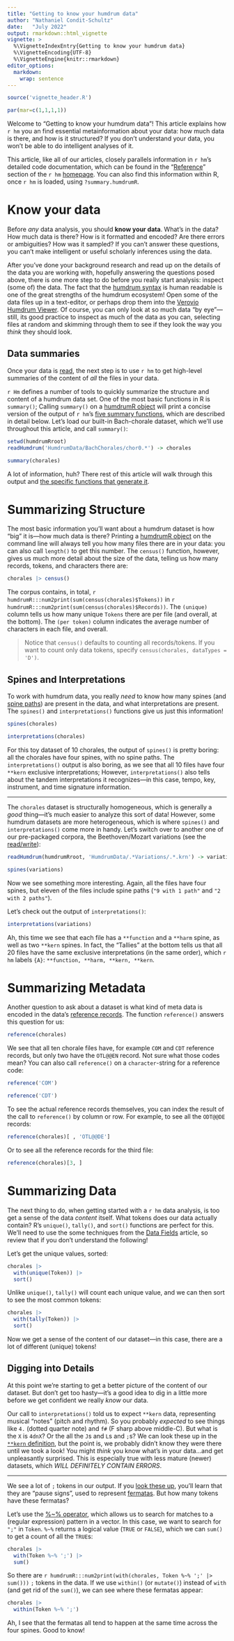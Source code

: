 ```yaml
---
title: "Getting to know your humdrum data"
author: "Nathaniel Condit-Schultz"
date:   "July 2022"
output: rmarkdown::html_vignette
vignette: >
  %\VignetteIndexEntry{Getting to know your humdrum data}
  %\VignetteEncoding{UTF-8}
  %\VignetteEngine{knitr::rmarkdown}
editor_options: 
  markdown: 
    wrap: sentence
---
```


```r
source('vignette_header.R')

par(mar=c(1,1,1,1))
```

Welcome to "Getting to know your humdrum data"!
This article explains how `r hm` you an find essential metainformation about your data: how much data is there, and how is it structured?
If you don't understand your data, you won't be able to do intelligent analyses of it.

This article, like all of our articles, closely parallels information in `r hm`'s detailed code documentation, which can be found in the "[Reference](https://humdrumr.ccml.gtcmt.gatech.edu/reference/index.html#summarizing "HumdrumR function reference, Summarizing")" section of the `r hm` [homepage](humdrumR.ccml.gtcmt.gatech.edu).
You can also find this information within R, once `r hm` is loaded, using `?summary.humdrumR`.

# Know your data

Before *any* data analysis, you should **know your data**.
What's in the data? How much data is there? How is it formatted and encoded? Are there errors or ambiguities? How was it sampled?
If you can't answer these questions, you can't make intelligent or useful scholarly inferences using the data.

After you've done your background research and read up on the details of the data you are working with, hopefully answering the questions posed above, there is one more step to do before you really start analysis: inspect (some of) the data.
The fact that the [humdrum syntax](HumdrumSyntax.html "The humdrum syntax article") is human readable is one of the great strengths of the humdrum ecosystem!
Open some of the data files up in a text-editor, or perhaps drop them into the [Verovio Humdrum Viewer](https://verovio.humdrum.org/).
Of course, you can only look at so much data "by eye"---still, its good practice to inspect as much of the data as you can, selecting files at random and skimming through them to see if they look the way you *think* they should look.

## Data summaries

Once your data is [read](ReadWrite.html "Reading and writing humdrum data, article"), the next step is to use `r hm` to get high-level summaries of the content of *all* the files in your data.

`r Hm` defines a number of tools to quickly summarize the structure and content of a humdrum data set.
One of the most basic functions in R is `summary()`;
Calling `summary()` on a [humdrumR object](reference/humdrumRclass.html) will print a concise version of the output
of `r hm`'s [five summary functions](reference/humSummary.html), which are described in detail below.
Let's load our built-in Bach-chorale dataset, which we'll use throughout this article, and call `summary()`:

```r
setwd(humdrumRroot)
readHumdrum('HumdrumData/BachChorales/chor0.*') -> chorales

summary(chorales)
```

A lot of information, huh?
There rest of this article will walk through this output and [the specific functions that generate it](reference/humSummary.html "humSummary documentation page").


# Summarizing Structure


The most basic information you'll want about a humdrum dataset is how "big" it is---how much data is there?
Printing a [humdrumR object](reference/humdrumRclass.html) on the command line will always tell you how many files there are in your data: you can also call `length()` to get this number.
The `census()` function, however, gives us much more detail about the size of the data, telling us how many records, tokens, and characters there are:

```r

chorales |> census()


```

The corpus contains, in total, `r humdrumR:::num2print(sum(census(chorales)$Tokens))` in `r humdrumR:::num2print(sum(census(chorales)$Records))`.
The `(unique)` column tells us how many unique `Tokens` there are per file (and overall, at the bottom).
The `(per token)` column indicates the average number of characters in each file, and overall.

> Notice that `census()` defaults to counting all records/tokens. If you want to count only data tokens,
> specify `census(chorales, dataTypes = 'D')`.

## Spines and Interpretations


To work with humdrum data, you really *need* to know how many spines (and [spine paths](ComplexSyntax.html "Complex syntax article")) are present in the data, and what interpretations are present.
The `spines()` and `interpretations()` functions give us just this information!

```r

spines(chorales)

interpretations(chorales)


```

For this toy dataset of 10 chorales, the output of `spines()` is pretty boring: all the chorales have four spines, with no spine paths.
The `interpretations()` output is also boring, as we see that all 10 files have four `**kern` exclusive interpretations;
However, `interpretations()` also tells about the tandem interpretations it recognizes---in this case, tempo, key, instrument, and time signature information.

---

The `chorales` dataset is structurally homogeneous, which is generally a *good* thing---it's much easier to analyze this sort of data!
However, some humdrum datasets are more heterogeneous, which is where `spines()` and `interpretations()` come more in handy.
Let's switch over to another one of our pre-packaged corpora, the Beethoven/Mozart variations (see the [read/write](articles/ReadWrite.html "Reading and writing humdrum data article")):

```r

readHumdrum(humdrumRroot, 'HumdrumData/.*Variations/.*.krn') -> variations

spines(variations)

```


Now we see something more interesting.
Again, all the files have four spines, but eleven of the files include spine paths (`"9 with 1 path"` and `"2 with 2 paths"`).

Let's check out the output of `interpretations()`:

```r

interpretations(variations)

```

Ah, this time we see that each file has a `**function` and a `**harm` spine, as well as two `**kern` spines.
In fact, the "Tallies" at the bottom tells us that all 20 files have the same exclusive interpretations (in the same order), which `r hm` labels `{A}`:  `**function, **harm, **kern, **kern`.


# Summarizing Metadata

Another question to ask about a dataset is what kind of meta data is encoded in the data's [reference records](articles/HumdrumSyntax.html "The humdrum syntax").
The function `reference()` answers this question for us:


```r

reference(chorales)

```


We see that all ten chorale files have, for example `COM` and `CDT` reference records, but only two have the `OTL@@EN` record.
Not sure what those codes mean?
You can also call `reference()` on a `character`-string for a reference code:

```r
reference('COM')

reference('CDT')

```

To see the actual reference records themselves, you can index the result of the call to `reference()` by column or row.
For example, to see all the `ODT@@DE` records:

```r

reference(chorales)[ , 'OTL@@DE']


```

Or to see all the reference records for the third file:


```r

reference(chorales)[3, ]

```



# Summarizing Data


The next thing to do, when getting started with a `r hm` data analysis, is too get a sense of the data *content* itself.
What tokens does our data actually contain?
R's `unique()`, `tally()`, and `sort()` functions are perfect for this.
We'll need to use the some techniques from the [Data Fields](DataFields.html#working-with-fields "Data fields article") article, so review that if you don't understand the following!

Let's get the unique values, sorted:

```r

chorales |>
  with(unique(Token)) |>
  sort()


```

Unlike `unique()`, `tally()` will count each unique value, and we can then sort to see the most common tokens:


```r

chorales |>
  with(tally(Token)) |>
  sort()


```

Now we get a sense of the content of our dataset---in this case, there are a lot of different (unique) tokens!

## Digging into Details

At this point we're starting to get a better picture of the content of our dataset.
But don't get too hasty---it's a good idea to dig in a little more before we get confident we really *know* our data.

Our call to `interpretations()` told us to expect `**kern` data, representing
musical "notes" (pitch and rhythm).
So you probably *expected* to see things like `4.` (dotted quarter note) and `f#` (F sharp above middle-C).
But what is the `X` is `4dnX`? Or the all the `J`s and `L`s and `;`s?
We can look these up in the [`**kern` definition](https://www.humdrum.org/rep/kern/index.html), but the point is, we probably didn't know they were there until we took a look!
You might *think* you know what's in your data...and get unpleasantly surprised.
This is especially true with less mature (newer) datasets, which *WILL DEFINITELY CONTAIN ERRORS*.

----

We see a lot of `;` tokens in our output.
If you [look these up](https://www.humdrum.org/rep/kern/index.html), you'll learn that they are "pause signs", used to represent 
[fermatas](https://en.wikipedia.org/wiki/Fermata).
But how many tokens have these fermatas?

Let's use the [%~% operator](reference/RegexFind.html), which allows us to search for matches to a (regular expression) pattern in a vector.
In this case, we want to search for `";"` in `Token`.
`%~%` returns a logical value (`TRUE` or `FALSE`), which we can `sum()` to get a count of all the `TRUE`s:

```r

chorales |>
  with(Token %~% ';') |>
  sum()


```

So there are `r humdrumR:::num2print(with(chorales, Token %~% ';' |> sum()))` `;` tokens in the data.
If we use `within()` (or `mutate()`) instead of `with` (and get rid of the `sum()`), we can see where these fermatas appear:


```r
chorales |>
  within(Token %~% ';')
```


Ah, I see that the fermatas all tend to happen at the same time across the four spines. Good to know!
